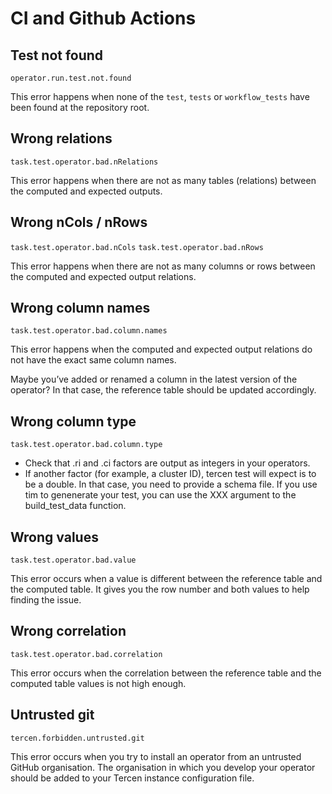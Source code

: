 # CI and Github Actions

## Test not found

`operator.run.test.not.found`

This error happens when none of the `test`, `tests` or `workflow_tests` have been found at the repository root.

## Wrong relations

`task.test.operator.bad.nRelations`

This error happens when there are not as many tables (relations) between the computed and expected outputs.

## Wrong nCols / nRows

`task.test.operator.bad.nCols` 
`task.test.operator.bad.nRows`

This error happens when there are not as many columns or rows between the computed and expected output relations.

## Wrong column names

`task.test.operator.bad.column.names`

This error happens when the computed and expected output relations do not have the exact same column names.

Maybe you've added or renamed a column in the latest version of the operator? In that case, the reference table should be updated accordingly.

## Wrong column type

`task.test.operator.bad.column.type`

* Check that .ri and .ci factors are output as integers in your operators.
* If another factor (for example, a cluster ID), tercen test will expect is to be
a double. In that case, you need to provide a schema file. If you use
tim to genenerate your test, you can use the XXX argument to the build_test_data 
function.


## Wrong values

`task.test.operator.bad.value`

This error occurs when a value is different between the reference table and 
the computed table. It gives you the row number and both values to help
finding the issue.

## Wrong correlation

`task.test.operator.bad.correlation`

This error occurs when the correlation between the reference table and 
the computed table values is not high enough.

## Untrusted git

`tercen.forbidden.untrusted.git`

This error occurs when you try to install an operator from an untrusted GitHub organisation. The organisation in which you develop your operator
should be added to your Tercen instance configuration file.